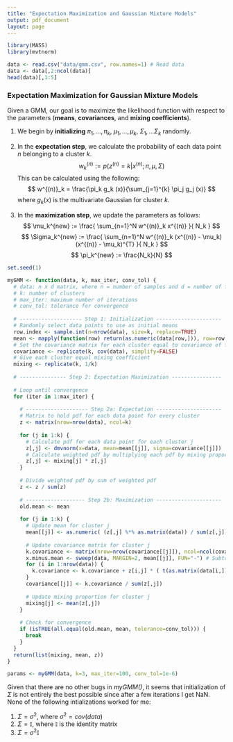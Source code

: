 ```yaml
---
title: "Expectation Maximization and Gaussian Mixture Models"
output: pdf_document
layout: page
---
```


```r
library(MASS)
library(mvtnorm)

data <- read.csv("data/gmm.csv", row.names=1) # Read data
data <- data[,2:ncol(data)]
head(data)[,1:5]
```


### Expectation Maximization for Gaussian Mixture Models

Given a GMM, our goal is to maximize the likelihood function with respect to the parameters (**means**, **covariances**, and **mixing coefficients**).

1. We begin by **initializing** $\pi_1,...,\pi_k$, $\mu_1,...,\mu_k$, $\Sigma_1,...\Sigma_k$ randomly.

2. In the **expectation step**, we calculate the probability of each data point *n* belonging to a cluster *k*. $$ w^{(n)}_k := p( z^{(n)} = k | x^{(n)} ; \pi, \mu, \Sigma) $$ This can be calculated using the following: $$ w^{(n)}_k = \frac{\pi_k g_k (x)}{\sum_{j=1}^{k} \pi_j g_j (x)} $$ where $g_{k}(x)$ is the multivariate Gaussian for cluster *k*.

3. In the **maximization step**, we update the parameters as follows:
$$ \mu_k^{new} := \frac{ \sum_{n=1}^N w^{(n)}_k x^{(n)} }{ N_k } $$
$$ \Sigma_k^{new} := \frac{ \sum_{n=1}^N w^{(n)}_k (x^{(n)} - \mu_k)(x^{(n)} - \mu_k)^{T} }{ N_k } $$
$$ \pi_k^{new} := \frac{N_k}{N} $$

```r
set.seed(1)

myGMM <- function(data, k, max_iter, conv_tol) {
  # data: n x d matrix, where n = number of samples and d = number of features
  # k: number of clusters
  # max_iter: maximum number of iterations
  # conv_tol: tolerance for convergence
  
  # -------------------- Step 1: Initialization ---------------------
  # Randomly select data points to use as initial means
  row.index <- sample.int(n=nrow(data), size=k, replace=TRUE)
  mean <- mapply(function(row) return(as.numeric(data[row,])), row=row.index, SIMPLIFY=FALSE)
  # Set the covariance matrix for each cluster equal to covariance of full training set
  covariance <- replicate(k, cov(data), simplify=FALSE)
  # Give each cluster equal mixing coefficient
  mixing <- replicate(k, 1/k)
  
  # --------------- Step 2: Expectation Maximization ----------------
  
  # Loop until convergence
  for (iter in 1:max_iter) {
    
    # -------------------- Step 2a: Expectation ---------------------
    # Matrix to hold pdf for each data point for every cluster
    z <- matrix(nrow=nrow(data), ncol=k)
    
    for (j in 1:k) {
      # Calculate pdf for each data point for each cluster j
      z[,j] <- dmvnorm(x=data, mean=mean[[j]], sigma=covariance[[j]])
      # Calculate weighted pdf by multiplying each pdf by mixing proportion
      z[,j] <- mixing[j] * z[,j]
    }
    
    # Divide weighted pdf by sum of weighted pdf
    z <- z / sum(z)
    
    # ------------------- Step 2b: Maximization ---------------------
    old.mean <- mean
    
    for (j in 1:k) {
      # Update mean for cluster j
      mean[[j]] <- as.numeric( (z[,j] %*% as.matrix(data)) / sum(z[,j]) )
      
      # Update covariance matrix for cluster j
      k.covariance <- matrix(nrow=nrow(covariance[[j]]), ncol=ncol(covariance[[j]]))
      x.minus.mean <- sweep(data, MARGIN=2, mean[[j]], FUN="-") # Subtract cluster mean from all data points
      for (i in 1:nrow(data)) {
        k.covariance <- k.covariance + z[i,j] * ( t(as.matrix(data[i,])) %*% as.matrix(data[i,]) )
      }
      covariance[[j]] <- k.covariance / sum(z[,j])
      
      # Update mixing proportion for cluster j
      mixing[j] <- mean(z[,j])
    }
    
    # Check for convergence
    if (isTRUE(all.equal(old.mean, mean, tolerance=conv_tol))) {
      break
    }
  }
  return(list(mixing, mean, z))
}

params <- myGMM(data, k=3, max_iter=100, conv_tol=1e-6)
```

Given that there are no other bugs in *myGMM()*, it seems that initialization of $\Sigma$ is not entirely the best possible since after a few iterations I get NaN. None of the following intializations worked for me:

1. $\Sigma=\sigma^{2}$, where $\sigma^{2}=cov(data)$
2. $\Sigma=\mathbb{I}$, where $\mathbb{I}$ is the identity matrix
3. $\Sigma=\sigma^{2}\mathbb{I}$
